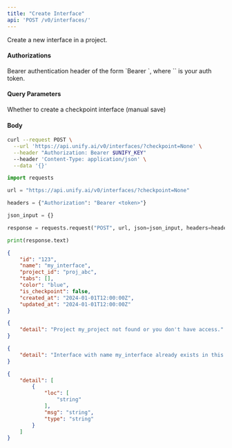 ```yaml
---
title: "Create Interface"
api: 'POST /v0/interfaces/'
---
```

Create a new interface in a project.

#### Authorizations

<ParamField header="Authorization" type="string" required="true">
  Bearer authentication header of the form `Bearer <token>`, where `<token>` is your auth token.
</ParamField>

#### Query Parameters

<ParamField query="checkpoint" type="boolean"  default="false">
Whether to create a checkpoint interface (manual save)
</ParamField>

#### Body

<ParamField body="name" type="string" required="true">

</ParamField>

<ParamField body="icon" type="string | null" >

</ParamField>

<ParamField body="color" type="string | null" >

</ParamField>

<ParamField body="order" type="integer | null" >

</ParamField>

<ParamField body="interface_id" type="string | null" >

</ParamField>

<ParamField body="project" type="string" required="true">

</ParamField>

<ParamField body="context" type="string | null" >

</ParamField>

<RequestExample>

```bash cURL
curl --request POST \
  --url 'https://api.unify.ai/v0/interfaces/?checkpoint=None' \
  --header "Authorization: Bearer $UNIFY_KEY"
  --header 'Content-Type: application/json' \
  --data '{}'
```

```python Python
import requests

url = "https://api.unify.ai/v0/interfaces/?checkpoint=None"

headers = {"Authorization": "Bearer <token>"}

json_input = {}

response = requests.request("POST", url, json=json_input, headers=headers)

print(response.text)
```

</RequestExample>
<ResponseExample>

```json 201
{
    "id": "123",
    "name": "my_interface",
    "project_id": "proj_abc",
    "tabs": [],
    "color": "blue",
    "is_checkpoint": false,
    "created_at": "2024-01-01T12:00:00Z",
    "updated_at": "2024-01-01T12:00:00Z"
}
```

```json 404
{
    "detail": "Project my_project not found or you don't have access."
}
```

```json 409
{
    "detail": "Interface with name my_interface already exists in this project."
}
```

```json 422
{
    "detail": [
        {
            "loc": [
                "string"
            ],
            "msg": "string",
            "type": "string"
        }
    ]
}
```

</ResponseExample>
